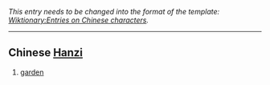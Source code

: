 ''This entry needs to be changed into the format of the template: [[Wiktionary:Entries on Chinese characters]].''
----

== Chinese [[Hanzi]] ==
# [[garden]]